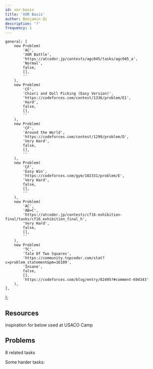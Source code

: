 ```yaml
---
id: xor-basis
title: 'XOR Basis'
author: Benjamin Qi
description: '?'
frequency: 1
---
```


	general: [
		new Problem(
			'AC',
			'XOR Battle',
			'https://atcoder.jp/contests/agc045/tasks/agc045_a',
			'Normal',
			false,
			[],
			''
		),
		new Problem(
			'CF',
			'Chiori and Doll Picking (Easy Version)',
			'https://codeforces.com/contest/1336/problem/E1',
			'Hard',
			false,
			[],
			''
		),
		new Problem(
			'CF',
			'Around the World',
			'https://codeforces.com/contest/1299/problem/D',
			'Very Hard',
			false,
			[],
			''
		),
		new Problem(
			'CF',
			'Easy Win',
			'https://codeforces.com/gym/102331/problem/E',
			'Very Hard',
			false,
			[],
			''
		),
		new Problem(
			'AC',
			'AB=C',
			'https://atcoder.jp/contests/cf16-exhibition-final/tasks/cf16_exhibition_final_h',
			'Very Hard',
			false,
			[],
			''
		),
		new Problem(
			'TC',
			'Tale Of Two Squares',
			'https://community.topcoder.com/stat?c=problem_statement&pm=16109',
			'Insane',
			false,
			[],
			'https://codeforces.com/blog/entry/82495?#comment-694343'
		),
	],
};

## Resources

<Resources>
	<Resource
		source="CF"
		url="https://codeforces.com/blog/entry/68953"
		title="DrSwad - Technique for Some XOR Related Problems"
		starred
	>
		inspiration for below
	</Resource>
	<Resource
		source="Benq"
		url="https://drive.google.com/drive/folders/1Ll8EuA3p64JLmzImfQu5qiWvc6_QTa0E?usp=sharing"
		title="XOR Presentation"
		starred
	>
		used at USACO Camp
	</Resource>
</Resources>

## Problems

<Resources>
	<Resource
		source="Benq"
		title="XOR Problemset"
		url="https://www.hackerrank.com/contests/xor-lab/challenges"
		starred
	>
		8 related tasks
	</Resource>
</Resources>

Some harder tasks:

<Problems problems={problems.general} />
